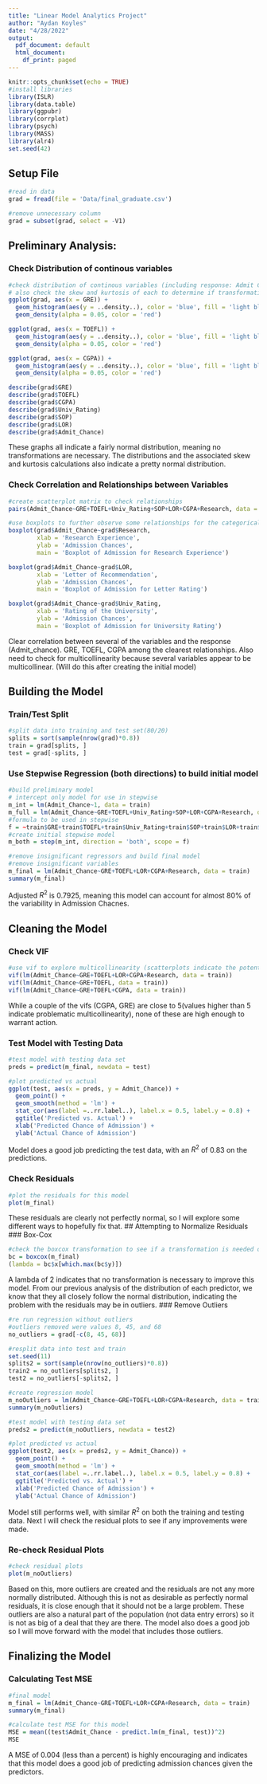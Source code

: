 ```yaml
---
title: "Linear Model Analytics Project"
author: "Aydan Koyles"
date: "4/28/2022"
output:
  pdf_document: default
  html_document:
    df_print: paged
---
```


```r
knitr::opts_chunk$set(echo = TRUE)
#install libraries
library(ISLR)
library(data.table)
library(ggpubr)
library(corrplot)
library(psych)
library(MASS)
library(alr4)
set.seed(42)
```

## Setup File
``` r
#read in data
grad = fread(file = 'Data/final_graduate.csv')

#remove unnecessary column
grad = subset(grad, select = -V1)
```
## Preliminary Analysis:
### Check Distribution of continous variables
``` r
#check distribution of continous variables (including response: Admit Chance)
# also check the skew and kurtosis of each to determine if transformation is necessary
ggplot(grad, aes(x = GRE)) + 
  geom_histogram(aes(y = ..density..), color = 'blue', fill = 'light blue', bins = 20) +
  geom_density(alpha = 0.05, color = 'red')

ggplot(grad, aes(x = TOEFL)) + 
  geom_histogram(aes(y = ..density..), color = 'blue', fill = 'light blue', bins = 20) +
  geom_density(alpha = 0.05, color = 'red')

ggplot(grad, aes(x = CGPA)) + 
  geom_histogram(aes(y = ..density..), color = 'blue', fill = 'light blue', bins = 20) +
  geom_density(alpha = 0.05, color = 'red')

describe(grad$GRE)
describe(grad$TOEFL)
describe(grad$CGPA)
describe(grad$Univ_Rating)
describe(grad$SOP)
describe(grad$LOR)
describe(grad$Admit_Chance)
```
These graphs all indicate a fairly normal distribution, meaning no transformations are necessary. The distributions and the associated skew and kurtosis calculations also indicate a pretty normal distribution.  

### Check Correlation and Relationships between Variables
``` r
#create scatterplot matrix to check relationships
pairs(Admit_Chance~GRE+TOEFL+Univ_Rating+SOP+LOR+CGPA+Research, data = grad)

#use boxplots to further observe some relationships for the categorical regressors
boxplot(grad$Admit_Chance~grad$Research,
        xlab = 'Research Experience',
        ylab = 'Admission Chances',
        main = 'Boxplot of Admission for Research Experience')

boxplot(grad$Admit_Chance~grad$LOR,
        xlab = 'Letter of Recommendation',
        ylab = 'Admission Chances',
        main = 'Boxplot of Admission for Letter Rating')

boxplot(grad$Admit_Chance~grad$Univ_Rating,
        xlab = 'Rating of the University',
        ylab = 'Admission Chances',
        main = 'Boxplot of Admission for University Rating')
```
  
Clear  correlation between several of the variables and the response (Admit_chance). GRE, TOEFL, CGPA among the clearest relationships. Also need to check for multicollinearity because several variables appear to be multicollinear. (Will do this after creating the initial model)  

## Building the Model
### Train/Test Split
``` r
#split data into training and test set(80/20)
splits = sort(sample(nrow(grad)*0.8))
train = grad[splits, ]
test = grad[-splits, ]
```
### Use Stepwise Regression (both directions) to build initial model
``` r
#build preliminary model
# intercept only model for use in stepwise
m_int = lm(Admit_Chance~1, data = train)
m_full = lm(Admit_Chance~GRE+TOEFL+Univ_Rating+SOP+LOR+CGPA+Research, data = train)
#formula to be used in stepwise
f = ~train$GRE+train$TOEFL+train$Univ_Rating+train$SOP+train$LOR+train$CGPA+train$Research
#create initial stepwise model
m_both = step(m_int, direction = 'both', scope = f)

#remove insignificant regressors and build final model
#remove insignificant variables
m_final = lm(Admit_Chance~GRE+TOEFL+LOR+CGPA+Research, data = train)
summary(m_final)
```
  
Adjusted $R^{2}$ is 0.7925, meaning this model can account for almost 80% of the variability in Admission Chacnes.  

## Cleaning the Model
### Check VIF
``` r
#use vif to explore multicollinearity (scatterplots indicate the potential for severe multicollinearity)
vif(lm(Admit_Chance~GRE+TOEFL+LOR+CGPA+Research, data = train))
vif(lm(Admit_Chance~GRE+TOEFL, data = train))
vif(lm(Admit_Chance~GRE+TOEFL+CGPA, data = train))
```
  
While a couple of the vifs (CGPA, GRE) are close to 5(values higher than 5 indicate problematic multicollinearity), none of these are high enough to warrant action.  

### Test Model with Testing Data
``` r
#test model with testing data set
preds = predict(m_final, newdata = test)

#plot predicted vs actual
ggplot(test, aes(x = preds, y = Admit_Chance)) +
  geom_point() +
  geom_smooth(method = 'lm') +
  stat_cor(aes(label =..rr.label..), label.x = 0.5, label.y = 0.8) +
  ggtitle('Predicted vs. Actual') + 
  xlab('Predicted Chance of Admission') +
  ylab('Actual Chance of Admission')
```
  
Model does a good job predicting the test data, with an $R^{2}$ of 0.83 on the predictions.  

### Check Residuals
``` r
#plot the residuals for this model
plot(m_final)
```
These residuals are clearly not perfectly normal, so I will explore some different ways to hopefully fix that.
## Attempting to Normalize Residuals
### Box-Cox
``` r
#check the boxcox transformation to see if a transformation is needed on the response variable
bc = boxcox(m_final)
(lambda = bc$x[which.max(bc$y)])
```
A lambda of 2 indicates that no transformation is necessary to improve this model. From our previous analysis of the distribution of each predictor, we know that they all closely follow the normal distribution, indicating the problem with the residuals may be in outliers.
### Remove Outliers
``` r
#re run regression without outliers
#outliers removed were values 8, 45, and 68
no_outliers = grad[-c(8, 45, 68)]

#resplit data into test and train
set.seed(11)
splits2 = sort(sample(nrow(no_outliers)*0.8))
train2 = no_outliers[splits2, ]
test2 = no_outliers[-splits2, ]

#create regression model
m_noOutliers = lm(Admit_Chance~GRE+TOEFL+LOR+CGPA+Research, data = train2)
summary(m_noOutliers)

#test model with testing data set
preds2 = predict(m_noOutliers, newdata = test2)

#plot predicted vs actual
ggplot(test2, aes(x = preds2, y = Admit_Chance)) +
  geom_point() +
  geom_smooth(method = 'lm') +
  stat_cor(aes(label =..rr.label..), label.x = 0.5, label.y = 0.8) +
  ggtitle('Predicted vs. Actual') + 
  xlab('Predicted Chance of Admission') +
  ylab('Actual Chance of Admission')
```
  
Model still performs well, with similar $R^{2}$ on both the training and testing data. Next I will check the residual plots to see if any improvements were made.  

### Re-check Residual Plots
``` r
#check residual plots
plot(m_noOutliers)
```
  
Based on this, more outliers are created and the residuals are not any more normally distributed. Although this is not as desirable as perfectly normal residuals, it is close enough that it should not be a large problem. These outliers are also a natural part of the population (not data entry errors) so it is not as big of a deal that they are there. The model also does a good job so I will move forward with the model that includes those outliers.
  
## Finalizing the Model
### Calculating Test MSE
``` r
#final model
m_final = lm(Admit_Chance~GRE+TOEFL+LOR+CGPA+Research, data = train)
summary(m_final)

#calculate test MSE for this model
MSE = mean((test$Admit_Chance - predict.lm(m_final, test))^2)
MSE
```
  
A MSE of 0.004 (less than a percent) is highly encouraging and indicates that this model does a good job of predicting admission chances given the predictors.







